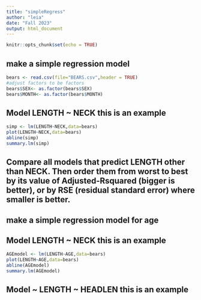 ```yaml
---
title: "simpleRegress"
author: "leia"
date: "Fall 2023"
output: html_document
---
```


```r
knitr::opts_chunk$set(echo = TRUE)
```

## make a simple regression model

```r
bears <- read.csv(file="BEARS.csv",header = TRUE)
#adjust factors to be factors
bears$SEX<- as.factor(bears$SEX)
bears$MONTH<- as.factor(bears$MONTH)
```

## Model LENGTH ~ NECK  this is an example  

```r
simp <- lm(LENGTH~NECK,data=bears)
plot(LENGTH~NECK,data=bears)
abline(simp)
summary.lm(simp)
```


## Compare all models that predict LENGTH other than NECK. Then order them from worst to best by its value of Adjusted-Rsquared (bigger is better), or by RSE (residual standard error) where smaller is better. 


## make a simple regression model for age 
 
## Model LENGTH ~ NECK this is an example 

```r
AGEmodel <- lm(LENGTH~AGE,data=bears)
plot(LENGTH~AGE,data=bears)
abline(AGEmodel)
summary.lm(AGEmodel)
```

## Model ~ LENGTH ~ HEADLEN this is an example 


